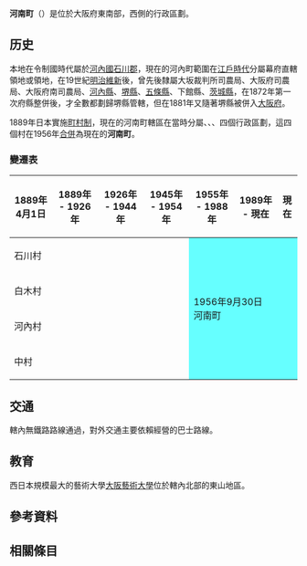 {{日本町村
| 自治體名=河南
| 町村=町
| 圖像=[[File:大ケ塚御坊顕証寺山門01.JPG|240px]]
| 圖像說明=[[顯証寺|顯証寺]]（大塚御坊）
| 町村章=[[File:Emblem_of_Kanan,_Osaka.svg|100px]]
| 日文原名=河南町
| 平假名=かなんちょう
| 羅馬字拼音=Kanan-chō
| 都道府縣=大阪府
| 支廳=
| 郡=南河內郡
| 編號=27382-1
| 面積=25.26
| 邊界未定=
| 人口=15,700<ref>{{Cite web| url=http://www.town.kanan.osaka.jp/kakukanooshirase/juminbu/juminseikatsuka/oshirase/1393396890823.html| title=河南町住民基本台帳登録人口表| publisher=河南町公所| accessdate=2018-06-13| language=ja| archive-url=https://web.archive.org/web/20180613040842/http://www.town.kanan.osaka.jp/kakukanooshirase/juminbu/juminseikatsuka/oshirase/1393396890823.html| archive-date=2018-06-13| dead-url=yes}}</ref>
| 統計時間=2018年5月31日
| 自治體=[[富田林市|富田林市]]、[[太子町_(大阪府)|太子町]]、[[千早赤阪村|千早赤阪村]]<br />'''[[奈良縣|奈良縣]]'''：[[葛城市|葛城市]]
| 樹=櫻
| 花=百合
| 鳥=
| 其他象徵物=
| 其他象徵=
| 首長=武田勝玄
| 卸任日期=2022年4月
| 議員數=12
| 郵遞區號=585-8585
| 所在地=南河内郡河南町大字白木1359番地6號<br />[[File:Kanan-t_office.jpg|210px]]
| 電話號碼=721-93-2500
| 外部連結=http://www.town.kanan.osaka.jp/
| 地圖=[[File:Kanan_in_Osaka_Prefecture_Ja.svg|250px]]
| 註記=
}}
'''河南町'''（{{jpn|j=河南町|hg=かなんちょう|rm=Kanan chō|f=y}}）是位於大阪府東南部，{{Tsl|ja|金剛山地}}{{tsl|ja|大和葛城山|大和葛城山|葛城山}}西側的行政區劃。

== 历史 ==

本地在令制國時代屬於[[河內國|河內國]][[石川郡_(大阪府)|石川郡]]，現在的河內町範圍在[[江戶時代|江戶時代]]分屬幕府直轄領地或{{Tsl|ja|下館藩}}領地，在19世紀[[明治維新|明治維新]]後，曾先後隸屬大坂裁判所司農局、大阪府司農局、大阪府南司農局、[[河內縣_(日本)|河內縣]]、[[堺縣|堺縣]]、[[五條縣|五條縣]]、下館縣、[[茨城縣|茨城縣]]，在1872年第一次府縣整併後，才全數都劃歸堺縣管轄，但在1881年又隨著堺縣被併入[[大阪府|大阪府]]。

1889年日本實施[[町村制|町村制]]，現在的河南町轄區在當時分屬{{tsl|ja|石川村 (大阪府)|石川村 (大阪府)|石川村}}、{{tsl|ja|白木村 (大阪府)|白木村 (大阪府)|白木村}}、{{tsl|ja|河内村 (大阪府)|河內村 (大阪府)|河內村}}、{{tsl|ja|中村 (大阪府)|中村 (大阪府)|中村}}四個行政區劃，這四個村在1956年[[市町村合併|合併]]為現在的'''河南町'''。

=== 變遷表 ===

{|class="wikitable" style="font-size:x-small;"
! 1889年4月1日
! 1889年 - 1926年
! 1926年 - 1944年
! 1945年 - 1954年
! 1955年 - 1988年
! 1989年 - 現在
! 現在
|-
| colspan=4 | 石川村
| rowspan=4 colspan=3 style="background-color:#6FF;" | 1956年9月30日<br />河南町
|-
| colspan=4 | 白木村
|-
| colspan=4 | 河內村
|-
| colspan=4 | 中村
|}

== 交通 ==

轄內無鐵路路線通過，對外交通主要依賴{{tsl|ja|金剛自動車}}經營的巴士路線。

== 教育 ==

西日本規模最大的藝術大學[[大阪藝術大學|大阪藝術大學]]位於轄內北部的東山地區。

== 參考資料 ==
{{Reflist}}

== 相關條目 ==
{{Commonscat|Kanan, Osaka}}

{{大阪府}}
{{Authority control}}